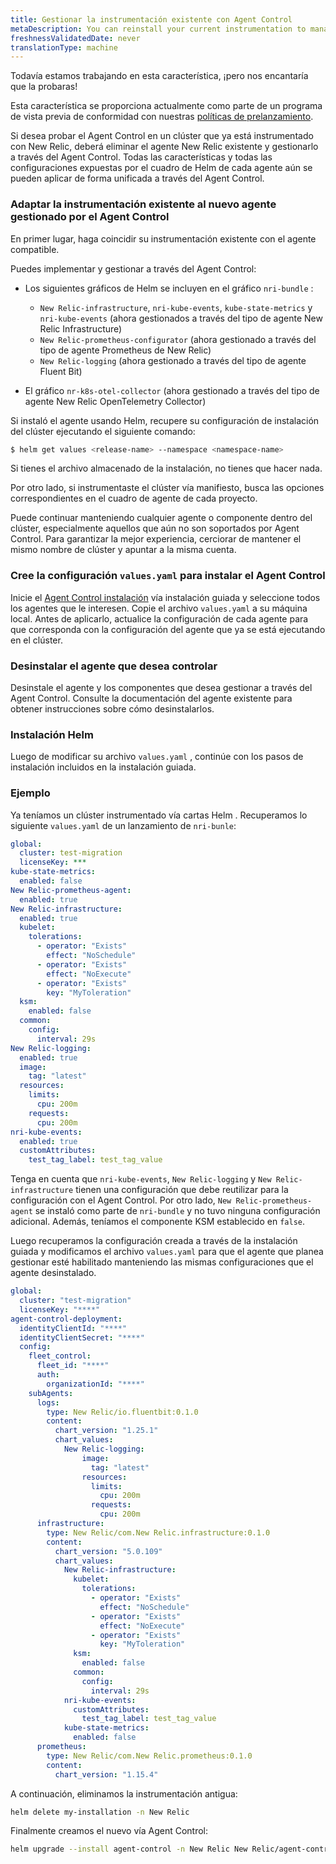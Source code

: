 ```yaml
---
title: Gestionar la instrumentación existente con Agent Control
metaDescription: You can reinstall your current instrumentation to manage it through Agent Control
freshnessValidatedDate: never
translationType: machine
---
```


<Callout title="avance">
  Todavía estamos trabajando en esta característica, ¡pero nos encantaría que la probaras!

  Esta característica se proporciona actualmente como parte de un programa de vista previa de conformidad con nuestras [políticas de prelanzamiento](/docs/licenses/license-information/referenced-policies/new-relic-pre-release-policy).
</Callout>

Si desea probar el Agent Control en un clúster que ya está instrumentado con New Relic, deberá eliminar el agente New Relic existente y gestionarlo a través del Agent Control. Todas las características y todas las configuraciones expuestas por el cuadro de Helm de cada agente aún se pueden aplicar de forma unificada a través del Agent Control.

### Adaptar la instrumentación existente al nuevo agente gestionado por el Agent Control

En primer lugar, haga coincidir su instrumentación existente con el agente compatible.

Puedes implementar y gestionar a través del Agent Control:

* Los siguientes gráficos de Helm se incluyen en el gráfico `nri-bundle` :

  * `New Relic-infrastructure`, `nri-kube-events`, `kube-state-metrics` y `nri-kube-events` (ahora gestionados a través del tipo de agente New Relic Infrastructure)
  * `New Relic-prometheus-configurator` (ahora gestionado a través del tipo de agente Prometheus de New Relic)
  * `New Relic-logging` (ahora gestionado a través del tipo de agente Fluent Bit)

* El gráfico `nr-k8s-otel-collector` (ahora gestionado a través del tipo de agente New Relic OpenTelemetry Collector)

Si instaló el agente usando Helm, recupere su configuración de instalación del clúster ejecutando el siguiente comando:

```sh
$ helm get values <release-name> --namespace <namespace-name>
```

Si tienes el archivo almacenado de la instalación, no tienes que hacer nada.

Por otro lado, si instrumentaste el clúster vía manifiesto, busca las opciones correspondientes en el cuadro de agente de cada proyecto.

<Callout title="CONSEJO">
  Puede continuar manteniendo cualquier agente o componente dentro del clúster, especialmente aquellos que aún no son soportados por Agent Control. Para garantizar la mejor experiencia, cerciorar de mantener el mismo nombre de clúster y apuntar a la misma cuenta.
</Callout>

### Cree la configuración `values.yaml` para instalar el Agent Control

Inicie el [Agent Control instalación](/docs/new-relic-control/agent-control/setup/) vía instalación guiada y seleccione todos los agentes que le interesen. Copie el archivo `values.yaml` a su máquina local. Antes de aplicarlo, actualice la configuración de cada agente para que corresponda con la configuración del agente que ya se está ejecutando en el clúster.

### Desinstalar el agente que desea controlar

Desinstale el agente y los componentes que desea gestionar a través del Agent Control. Consulte la documentación del agente existente para obtener instrucciones sobre cómo desinstalarlos.

### Instalación Helm

Luego de modificar su archivo `values.yaml` , continúe con los pasos de instalación incluidos en la instalación guiada.

### Ejemplo

Ya teníamos un clúster instrumentado vía cartas Helm . Recuperamos lo siguiente `values.yaml` de un lanzamiento de `nri-bunle`:

```yaml
global:
  cluster: test-migration
  licenseKey: ***
kube-state-metrics:
  enabled: false
New Relic-prometheus-agent:
  enabled: true
New Relic-infrastructure:
  enabled: true
  kubelet:
    tolerations:
      - operator: "Exists"
        effect: "NoSchedule"
      - operator: "Exists"
        effect: "NoExecute"
      - operator: "Exists"
        key: "MyToleration"
  ksm:
    enabled: false
  common:
    config:
      interval: 29s
New Relic-logging:
  enabled: true
  image:
    tag: "latest"
  resources:
    limits:
      cpu: 200m
    requests:
      cpu: 200m
nri-kube-events:
  enabled: true
  customAttributes: 
    test_tag_label: test_tag_value
```

Tenga en cuenta que `nri-kube-events`, `New Relic-logging` y `New Relic-infrastructure` tienen una configuración que debe reutilizar para la configuración con el Agent Control. Por otro lado, `New Relic-prometheus-agent` se instaló como parte de `nri-bundle` y no tuvo ninguna configuración adicional. Además, teníamos el componente KSM establecido en `false`.

Luego recuperamos la configuración creada a través de la instalación guiada y modificamos el archivo `values.yaml` para que el agente que planea gestionar esté habilitado manteniendo las mismas configuraciones que el agente desinstalado.

```yaml
global:
  cluster: "test-migration"
  licenseKey: "****"
agent-control-deployment:
  identityClientId: "****"
  identityClientSecret: "****"
  config:
    fleet_control:
      fleet_id: "****"
      auth:
        organizationId: "****"
    subAgents:
      logs:
        type: New Relic/io.fluentbit:0.1.0
        content:
          chart_version: "1.25.1"
          chart_values:
            New Relic-logging:
                image:
                  tag: "latest"
                resources:
                  limits:
                    cpu: 200m
                  requests:
                    cpu: 200m
      infrastructure:
        type: New Relic/com.New Relic.infrastructure:0.1.0
        content:
          chart_version: "5.0.109"
          chart_values:
            New Relic-infrastructure:
              kubelet:
                tolerations:
                  - operator: "Exists"
                    effect: "NoSchedule"
                  - operator: "Exists"
                    effect: "NoExecute"
                  - operator: "Exists"
                    key: "MyToleration"
              ksm:
                enabled: false
              common:
                config:
                  interval: 29s
            nri-kube-events:
              customAttributes: 
                test_tag_label: test_tag_value
            kube-state-metrics:
              enabled: false
      prometheus:
        type: New Relic/com.New Relic.prometheus:0.1.0
        content:
          chart_version: "1.15.4"
```

A continuación, eliminamos la instrumentación antigua:

```sh
helm delete my-installation -n New Relic
```

Finalmente creamos el nuevo vía Agent Control:

```sh
helm upgrade --install agent-control -n New Relic New Relic/agent-control --create-namespace --values my_migrated_values.yaml
```